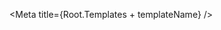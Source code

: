 


<Meta title={Root.Templates + templateName} />


<DocsPageHeader
    title={templateName}
    description="This template shows how you can use the PageContainer and Card component to create a Homepage."
    addImportantNote={false}
    variant="none"
/>

<Canvas withToolbar>
    <Story name="Profilepage" story={stories.Base} />
</Canvas>


